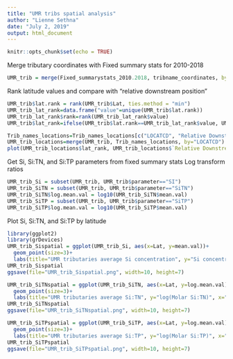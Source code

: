 ```yaml
---
title: "UMR tribs spatial analysis"
author: "Lienne Sethna"
date: "July 2, 2019"
output: html_document
---
```


```r
knitr::opts_chunk$set(echo = TRUE)
```

Merge tributary coordinates with Fixed summary stats for 2010-2018
```r
UMR_trib = merge(Fixed_summarystats_2010.2018, tribname_coordinates, by="LOCATCD")
```

Rank latitude values and compare with "relative downstream position"
```r
UMR_trib$lat.rank = rank(UMR_trib$Lat, ties.method = "min")
UMR_trib_lat_rank=data.frame("value"=unique(UMR_trib$lat.rank))
UMR_trib_lat_rank$rank=rank(UMR_trib_lat_rank$value)
UMR_trib$lat_rank=ifelse(UMR_trib$lat.rank==UMR_trib_lat_rank$value, UMR_trib_lat_rank$rank, "")

Trib_names_locations=Trib_names_locations[c("LOCATCD", "Relative Downstream Position")]
UMR_trib_locations=merge(UMR_trib, Trib_names_locations, by="LOCATCD")
plot(UMR_trib_locations$lat_rank, UMR_trib_locations$`Relative Downstream Position`)
```

Get Si, Si:TN, and Si:TP parameters from fixed summary stats
Log transform ratios
```r
UMR_trib_Si = subset(UMR_trib, UMR_trib$parameter=="SI")
UMR_trib_SiTN = subset(UMR_trib, UMR_trib$parameter=="SiTN")
UMR_trib_SiTN$log.mean.val = log10(UMR_trib_SiTN$mean.val)
UMR_trib_SiTP = subset(UMR_trib, UMR_trib$parameter=="SiTP")
UMR_trib_SiTP$log.mean.val = log10(UMR_trib_SiTP$mean.val)
```

Plot Si, Si:TN, and Si:TP by latitude
```r
library(ggplot2)
library(grDevices)
UMR_trib_Sispatial = ggplot(UMR_trib_Si, aes(x=Lat, y=mean.val))+
  geom_point(size=3)+
  labs(title="UMR tributaries average Si concentration", y="Si concentration (mg SiO2/L)", x="Degrees latitude")
UMR_trib_Sispatial
ggsave(file="UMR_trib_Sispatial.png", width=10, height=7)
```

```r
UMR_trib_SiTNspatial = ggplot(UMR_trib_SiTN, aes(x=Lat, y=log.mean.val))+
  geom_point(size=3)+
  labs(title="UMR tributaries average Si:TN", y="log(Molar Si:TN)", x="Degrees latitude")
UMR_trib_SiTNspatial
ggsave(file="UMR_trib_SiTNspatial.png", width=10, height=7)
```
```r
UMR_trib_SiTPspatial = ggplot(UMR_trib_SiTP, aes(x=Lat, y=log.mean.val))+
  geom_point(size=3)+
  labs(title="UMR tributaries average Si:TP", y="log(Molar Si:TP)", x="Degrees latitude")
UMR_trib_SiTPspatial
ggsave(file="UMR_trib_SiTPspatial.png", width=10, height=7)
```